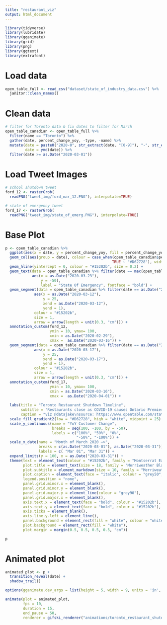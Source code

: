 ```yaml
---
title: "restaurant_viz"
output: html_document
---
```


```r
library(tidyverse)
library(lubridate)
library(gganimate)
library(grid)
library(png)
library(ggtext)
library(extrafont)
```

# Load data

```r
open_table_full <- read_csv("dataset/state_of_industry_data.csv") %>%
  janitor::clean_names()
```

# Clean data

```r
# filter for Toronto data & fix dates to filter for March
open_table_canadian <- open_table_full %>%
  filter(name == "Toronto") %>% 
  gather(date, percent_change_yoy, -type, -name) %>%
  mutate(date = paste0("2020-0", str_extract(date, "[0-9]"), "-", str_extract(date, "[0-9]{2}")),
         date = ymd(date)) %>%
  filter(date >= as.Date("2020-03-01"))
```

# Load Tweet Images

```r
# school shutdown tweet
ford_12 <- rasterGrob(
  readPNG("tweet_img/ford_mar_12.PNG"), interpolate=TRUE)

# state of emergency tweet
ford_17 <- rasterGrob(
  readPNG("tweet_img/state_of_emerg.PNG"), interpolate=TRUE)
```

# Base Plot

```r
p <- open_table_canadian %>%
  ggplot(aes(x = date, y = percent_change_yoy, fill = percent_change_yoy)) +
  geom_col(aes(group = date), colour = case_when(open_table_canadian$percent_change_yoy != -100 ~ "black",
                                                TRUE ~ "#D62728"), width = 1) +
  geom_hline(yintercept = 0, colour = "#15202b", size = 0.2) +
  geom_text(data = open_table_canadian %>% filter(date == max(open_table_canadian$date)),
            aes(x = as.Date("2020-03-23"),
                y = -50),
                label = "State Of Emergency", fontface = "bold") +
  geom_segment(data = open_table_canadian %>% filter(date == as.Date("2020-03-12")), 
             aes(x = as.Date("2020-03-12"), 
                 y = 25, 
                 xend = as.Date("2020-03-12"), 
                 yend = 1), 
             colour = "#15202b", 
             size = 1, 
             arrow = arrow(length = unit(0.3, "cm"))) +
  annotation_custom(ford_12, 
                    ymin = 10, ymax= 100,
                    xmin = as.Date("2020-02-29"), 
                    xmax =  as.Date("2020-03-16")) +
  geom_segment(data = open_table_canadian %>% filter(date == as.Date("2020-03-17")), 
             aes(x = as.Date("2020-03-17"), 
                 y = 25, 
                 xend = as.Date("2020-03-17"), 
                 yend = 1), 
             colour = "#15202b", 
             size = 1, 
             arrow = arrow(length = unit(0.3, "cm"))) +
  annotation_custom(ford_17, 
                    ymin = 10, ymax= 100,
                    xmin = as.Date("2020-03-16"), 
                    xmax =  as.Date("2020-04-01")) +
  
  labs(title = "Toronto Restaurant Shutdown Timeline",
       subtitle = "Restaurants close as COVID-19 causes Ontario Premier Doug Ford to declare <b style='color:#D62728'>State of Emergency</b>.<br>Shown below is Toronto's year-over-year change in seated customers at restaurants via OpenTable.",
       caption = "viz @datajake\nsource: https://www.opentable.com/state-of-industry") +
  scale_fill_gradient2(low = "#D62728", high = "white", midpoint = 25) +
  scale_y_continuous(name = "YoY Customer Change",
                     breaks = seq(100, -100, by = -50),
                     labels = c("100%", "50%", "0%", 
                                "-50%", "-100%")) +
  scale_x_date(name = "Month of March 2020 —>",
               breaks = c(as.Date("2020-03-01"), as.Date("2020-03-31")),
               labels = c( "Mar 01", "Mar 31")) +
  expand_limits(y = 100, x = as.Date("2020-03-31")) +
  theme(text = element_text(colour = "#15202b", family = "Montserrat ExtraBold"),
        plot.title = element_text(size = 18, family = "Merriweather Black", hjust = 0.5),
        plot.subtitle = element_markdown(size = 10, family = "Merriweather Black", hjust = 0.5),
        plot.caption = element_text(face = "italic", colour = "grey50", family = "Merriweather Black"),
        legend.position = "none",
        panel.grid.minor.x = element_blank(),
        panel.grid.minor.y = element_blank(),
        panel.grid.major.y = element_line(colour = "grey90"),
        panel.grid.major.x = element_blank(),
        axis.text.x = element_text(face = "bold", colour = "#15202b"),
        axis.text.y = element_text(face = "bold", colour = "#15202b"),
        axis.ticks = element_blank(),
        axis.line.y.left = element_line(),
        panel.background = element_rect(fill = "white", colour = "white"),
        plot.background = element_rect(fill = "white"),
        plot.margin = margin(0.5, 0.5, 0.5, 0.5, "cm"))

p
```

# Animated plot

```r
animated_plot <- p +
  transition_reveal(date) +
  shadow_trail()

options(gganimate.dev_args = list(height = 5, width = 9, units = 'in', type = "cairo", res = 320))

animate(plot = animated_plot,
        fps = 10,
        duration = 15,
        end_pause = 50,
        renderer = gifski_renderer("animations/toronto_restaurant_shutdown.gif"))
```
